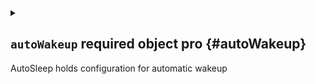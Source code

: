 
<details className="config-field" data-expandable="true">
<summary>

## `autoWakeup` <span className="config-field-required" data-required="false">required</span> <span className="config-field-type">object</span> <span className="config-field-default"></span> <span className="config-field-enum"></span> <span data-pro="false" className="config-field-pro">pro</span> {#autoWakeup}

AutoSleep holds configuration for automatic wakeup

</summary>




<details className="config-field" data-expandable="false" open>
<summary>

### `schedule` <span className="config-field-required" data-required="false">required</span> <span className="config-field-type">string</span> <span className="config-field-default"></span> <span className="config-field-enum"></span> <span data-pro="false" className="config-field-pro">pro</span> {#autoWakeup-schedule}

Schedule specifies scheduled wakeup from sleep in Cron format, see https://en.wikipedia.org/wiki/Cron.
Note: timezone defined in the schedule string will be ignored. The timezone for the autoSleep schedule will be
used

</summary>



</details>


</details>
